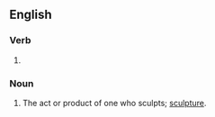 ==English==

===Verb===
{{head|en|verb form}}

# {{present participle of|sculpture|lang=en|nocat=1}}

===Noun===
{{en-noun}}

# The act or product of one who sculpts; [[sculpture]].
